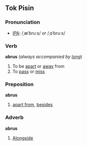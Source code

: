 ==Tok Pisin==
===Pronunciation===
* [[Wiktionary:Pronunciation_key|IPA]]: /ˌæˈbruːs/ ''or'' /ˌɑˈbruːs/

===Verb===
'''abrus''' (''always accompanied by [[long]]'')
# To be [[apart]] or [[away]] from
# To [[pass]] or [[miss]]

===Preposition===
'''abrus'''
# [[apart from]], [[besides]]

===Adverb===
'''abrus'''
# [[Alongside]]
